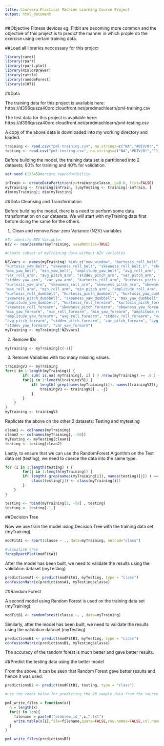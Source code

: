 ```yaml
---
title: Coursera Practical Machine Learning Course Project
output: html_document
---
```


##Objective
 Fitness devices eg. Fitbit are becoming more common and the objective of this project is to predict the manner in which prople do the exercise using certain training data.

##Load all libraries neccessary for this project

```r
library(caret)
library(rpart)
library(rpart.plot)
library(RColorBrewer)
library(rattle)
library(randomForest)
library(e1071)

```

##Data

The training data for this project is available here: 
https://d396qusza40orc.cloudfront.net/predmachlearn/pml-training.csv 

The test data for this project is available here: 
https://d396qusza40orc.cloudfront.net/predmachlearn/pml-testing.csv

A copy of the above data is downloaded into my working directory and loaded.

```r
training <- read.csv("pml-training.csv", na.strings=c("NA","#DIV/0!",""))
testing <- read.csv("pml-testing.csv", na.strings=c("NA","#DIV/0!",""))
```

Before building the model, the training data set is partitioned into 2 datasets; 60% for training and 40% for validation. 

```r
set.seed (12345)#ensure reproducibility

inTrain <- createDataPartition(y=training$classe, p=0.6, list=FALSE)
myTraining <- training[inTrain, ];myTesting <- training[-inTrain, ]
dim(myTraining); dim(myTesting)
```

##Data Cleansing and Transformation

Before building the model, there is a need to perform some data transformation on our datasets. We will start with myTraining data first before doing the same for the others. 

1) Clean and remove Near zero Variance (NZV) variables

```r
#To identify NZV Variables
NZV <- nearZeroVar(myTraining, saveMetrics=TRUE)

#Create subset of myTraining data without NZV variables 

NZVvars <- names(myTraining) %in% c("new_window", "kurtosis_roll_belt", "kurtosis_picth_belt",
"kurtosis_yaw_belt", "skewness_roll_belt", "skewness_roll_belt.1", "skewness_yaw_belt",
"max_yaw_belt", "min_yaw_belt", "amplitude_yaw_belt", "avg_roll_arm", "stddev_roll_arm",
"var_roll_arm", "avg_pitch_arm", "stddev_pitch_arm", "var_pitch_arm", "avg_yaw_arm",
"stddev_yaw_arm", "var_yaw_arm", "kurtosis_roll_arm", "kurtosis_picth_arm",
"kurtosis_yaw_arm", "skewness_roll_arm", "skewness_pitch_arm", "skewness_yaw_arm",
"max_roll_arm", "min_roll_arm", "min_pitch_arm", "amplitude_roll_arm", "amplitude_pitch_arm",
"kurtosis_roll_dumbbell", "kurtosis_picth_dumbbell", "kurtosis_yaw_dumbbell", "skewness_roll_dumbbell",
"skewness_pitch_dumbbell", "skewness_yaw_dumbbell", "max_yaw_dumbbell", "min_yaw_dumbbell",
"amplitude_yaw_dumbbell", "kurtosis_roll_forearm", "kurtosis_picth_forearm", "kurtosis_yaw_forearm",
"skewness_roll_forearm", "skewness_pitch_forearm", "skewness_yaw_forearm", "max_roll_forearm",
"max_yaw_forearm", "min_roll_forearm", "min_yaw_forearm", "amplitude_roll_forearm",
"amplitude_yaw_forearm", "avg_roll_forearm", "stddev_roll_forearm", "var_roll_forearm",
"avg_pitch_forearm", "stddev_pitch_forearm", "var_pitch_forearm", "avg_yaw_forearm",
"stddev_yaw_forearm", "var_yaw_forearm")
myTraining <- myTraining[!NZVvars]
```

2) Remove IDs

```r
myTraining <- myTraining[c(-1)]
```

3) Remove Variables with too many missing values. 

```r
trainingV3 <- myTraining 
for(i in 1:length(myTraining)) { 
        if( sum( is.na( myTraining[, i] ) ) /nrow(myTraining) >= .6 ) { 
        for(j in 1:length(trainingV3)) {
            if( length( grep(names(myTraining[i]), names(trainingV3)[j]) ) ==1)  { 
                trainingV3 <- trainingV3[ , -j] 
            }   
        } 
    }
}
myTraining <- trainingV3
```

Replicate the above on the other 2 datasets: Testing and mytesting

```r
clean1 <- colnames(myTraining)
clean2 <- colnames(myTraining[, -58]) 
myTesting <- myTesting[clean1]
testing <- testing[clean2]
```

Lastly, to ensure that we can use the RandomForest Algorithm on the Test data set (testing), we need to coerce the data into the same type.

```r
for (i in 1:length(testing) ) {
        for(j in 1:length(myTraining)) {
        if( length( grep(names(myTraining[i]), names(testing)[j]) ) ==1)  {
            class(testing[j]) <- class(myTraining[i])
        }      
    }      
}

testing <- rbind(myTraining[2, -58] , testing) 
testing <- testing[-1,]
```

##Decision Tree

Now we use train the model using Decision Tree with the training data set (myTraining)

```r
modFitA1 <- rpart(classe ~ ., data=myTraining, method="class")

#visualise tree
fancyRpartPlot(modFitA1)
```

After the model has been built, we need to validate the results using the validation dataset (myTesting)
```r
predictionsA1 <- predict(modFitA1, myTesting, type = "class")
confusionMatrix(predictionsA1, myTesting$classe)
```

##Random Forest 

A second model using Random Forest is used on the training data set (myTraining)

```r
modFitB1 <- randomForest(classe ~. , data=myTraining)
```

Similarly, after the model has been built, we need to validate the results using the validation dataset (myTesting)

```r
predictionsB1 <- predict(modFitB1, myTesting, type = "class")
confusionMatrix(predictionsB1, myTesting$classe)
```

The accuracy of the random forest is much better and gave better results. 

##Predict the testing data using the better model

From the above, it can be seen that Random Forest gave better results and hence it was used. 

```r
predictionsB2 <- predict(modFitB1, testing, type = "class")

#use the codes below for predicting the 20 sample data from the course

pml_write_files = function(x){
  n = length(x)
  for(i in 1:n){
    filename = paste0("problem_id_",i,".txt")
    write.table(x[i],file=filename,quote=FALSE,row.names=FALSE,col.names=FALSE)
  }
}

pml_write_files(predictionsB2)
```


